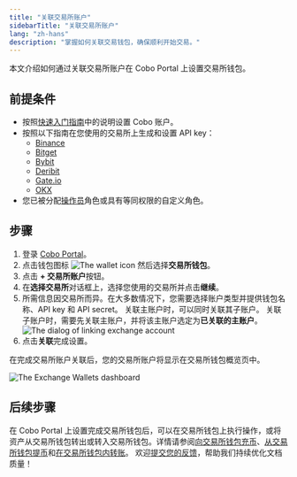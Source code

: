 ```yaml
---
title: "关联交易所账户"
sidebarTitle: "关联交易所账户"
lang: "zh-hans"
description: "掌握如何关联交易钱包，确保顺利开始交易。"
---
```


本文介绍如何通过关联交易所账户在 Cobo Portal 上设置交易所钱包。

## 前提条件

- 按照[快速入门指南](/cn/portal/quick-start-guide)中的说明设置 Cobo 账户。
- 按照以下指南在您使用的交易所上生成和设置 API key：
    - [Binance](/cn/portal/exchange-wallets/generate-binance-api-key)
    - [Bitget](/cn/portal/exchange-wallets/generate-bitget-api-key)
    - [Bybit](/cn/portal/exchange-wallets/generate-bybit-api-key)
    - [Deribit](/cn/portal/exchange-wallets/generate-deribit-api-key)
    - [Gate.io](/cn/portal/exchange-wallets/generate-gate-api-key)
    - [OKX](/cn/portal/exchange-wallets/generate-okx-api-key)
- 您已被分配[操作员](/cn/portal/organization/roles-and-permissions)角色或具有等同权限的自定义角色。

## 步骤
1. 登录 [Cobo Portal](https://portal.cobo.com/login)。
2. 点击钱包图标 <img src="/en/images/exchange-wallet/1.png" className="icon" alt="The wallet icon" /> 然后选择**交易所钱包**。
3. 点击 **+ 交易所账户**按钮。
4. 在**选择交易所**对话框上，选择您使用的交易所并点击**继续**。
5. 所需信息因交易所而异。在大多数情况下，您需要选择账户类型并提供钱包名称、API key 和 API secret。
    <Info>关联主账户时，可以同时关联其子账户。</Info>
    <Note>关联子账户时，需要先关联主账户，并将该主账户选定为**已关联的主账户**。</Note>
    <img src="/en/images/exchange-wallet/link.png" className="screenshot_modal" alt="The dialog of linking exchange account" />
6. 点击**关联**完成设置。 

在完成交易所账户关联后，您的交易所账户将显示在交易所钱包概览页中。

<img src="/cn/images/exchange-wallet/wallet_overview_cn.png" className="screenshot_full_screen" alt="The Exchange Wallets dashboard"/>

## 后续步骤

在 Cobo Portal 上设置完成交易所钱包后，可以在交易所钱包上执行操作，或将资产从交易所钱包转出或转入交易所钱包。详情请参阅[向交易所钱包充币](/cn/portal/exchange-wallets/transfers)、[从交易所钱包提币](/en/portal/transfers/from-exchange-wallets)和[在交易所钱包内转账](/cn/portal/exchange-wallets/within-wallet)。
<Tip>欢迎[提交您的反馈](https://forms.zohopublic.com/cobo/form/DocumentFeedbackForm/formperma/QvLOhxJv1_JMsJ-1dleZ8Itb_7rzN-LtgvsDdxosoVI?referrername=manuals)，帮助我们持续优化文档质量！</Tip>